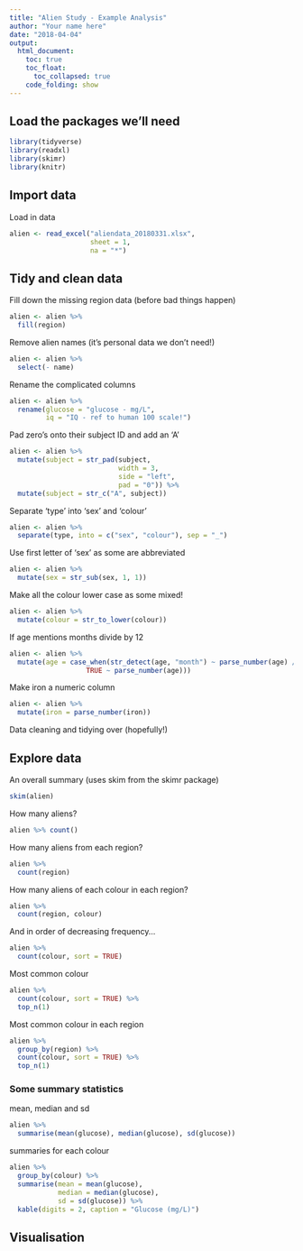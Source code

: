 ```yaml
---
title: "Alien Study - Example Analysis"
author: "Your name here"
date: "2018-04-04"
output:
  html_document:
    toc: true
    toc_float:
      toc_collapsed: true
    code_folding: show
---
```

  
## Load the packages we'll need

```r
library(tidyverse)
library(readxl)
library(skimr)
library(knitr)
```

## Import data

Load in data

```r
alien <- read_excel("aliendata_20180331.xlsx",
                    sheet = 1,
                    na = "*")
```

## Tidy and clean data

Fill down the missing region data (before bad things happen)
```r
alien <- alien %>% 
  fill(region)
```

Remove alien names (it's personal data we don't need!)
```r
alien <- alien %>% 
  select(- name)
```

Rename the complicated columns
```r
alien <- alien %>% 
  rename(glucose = "glucose - mg/L",
         iq = "IQ - ref to human 100 scale!")
```


Pad zero's onto their subject ID and add an 'A'
```r
alien <- alien %>% 
  mutate(subject = str_pad(subject,
                           width = 3,
                           side = "left",
                           pad = "0")) %>% 
  mutate(subject = str_c("A", subject))
```

Separate 'type' into 'sex' and 'colour'
```r
alien <- alien %>% 
  separate(type, into = c("sex", "colour"), sep = "_")
```

Use first letter of 'sex' as some are abbreviated
```r
alien <- alien %>% 
  mutate(sex = str_sub(sex, 1, 1))
```

Make all the colour lower case as some mixed!
```r
alien <- alien %>% 
  mutate(colour = str_to_lower(colour))
```

If age mentions months divide by 12
```r
alien <- alien %>% 
  mutate(age = case_when(str_detect(age, "month") ~ parse_number(age) / 12,
                   TRUE ~ parse_number(age)))
```

Make iron a numeric column
```r
alien <- alien %>% 
  mutate(iron = parse_number(iron))
```

Data cleaning and tidying over (hopefully!)

## Explore data

An overall summary (uses skim from the skimr package)
```r
skim(alien)
```

How many aliens?
```r
alien %>% count()
```

How many aliens from each region?
```r
alien %>% 
  count(region)
```
How many aliens of each colour in each region?
```r
alien %>% 
  count(region, colour)
```
And in order of decreasing frequency...
```r
alien %>% 
  count(colour, sort = TRUE)
```
Most common colour
```r
alien %>% 
  count(colour, sort = TRUE) %>% 
  top_n(1)
```
Most common colour in each region
```r
alien %>%
  group_by(region) %>% 
  count(colour, sort = TRUE) %>% 
  top_n(1)
```

### Some summary statistics

mean, median and sd
```r
alien %>% 
  summarise(mean(glucose), median(glucose), sd(glucose))
```
summaries for each colour
```r
alien %>%
  group_by(colour) %>% 
  summarise(mean = mean(glucose),
            median = median(glucose),
            sd = sd(glucose)) %>% 
  kable(digits = 2, caption = "Glucose (mg/L)")
```


## Visualisation


